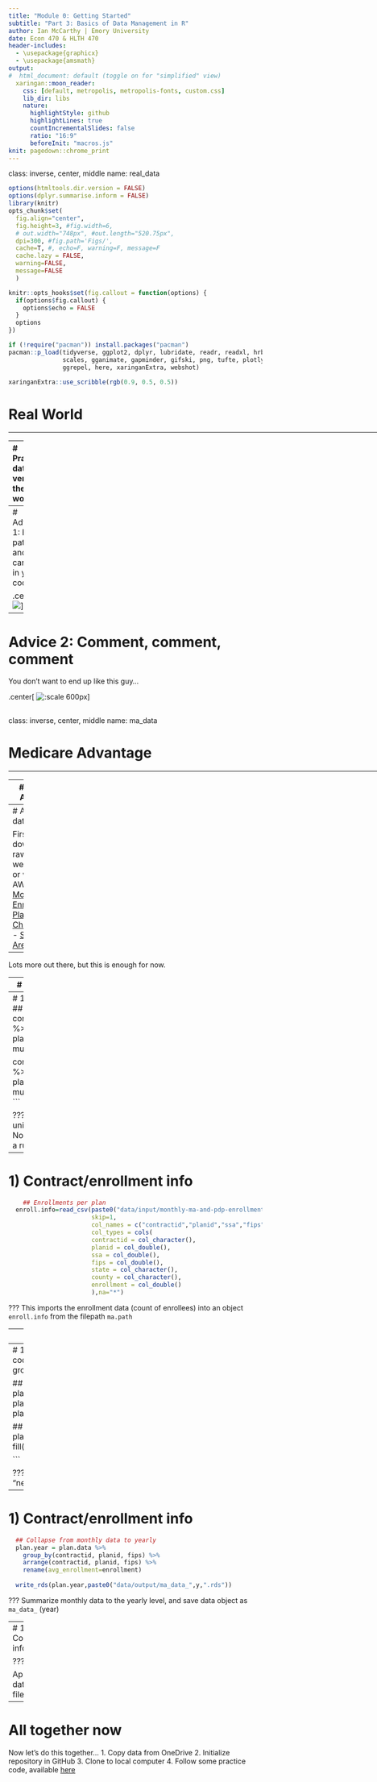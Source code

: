```yaml
---
title: "Module 0: Getting Started"
subtitle: "Part 3: Basics of Data Management in R"
author: Ian McCarthy | Emory University
date: Econ 470 & HLTH 470 
header-includes: 
  - \usepackage{graphicx}
  - \usepackage{amsmath}
output:
#  html_document: default (toggle on for "simplified" view)
  xaringan::moon_reader:
    css: [default, metropolis, metropolis-fonts, custom.css] 
    lib_dir: libs
    nature:
      highlightStyle: github
      highlightLines: true
      countIncrementalSlides: false
      ratio: "16:9"
      beforeInit: "macros.js"
knit: pagedown::chrome_print
---
```

class: inverse, center, middle
name: real_data


<!-- Adjust some CSS code for font size, maintain R code font size -->
<style type="text/css">
.remark-slide-content {
    font-size: 30px;
    padding: 1em 2em 1em 2em;    
}
.remark-code, .remark-inline-code { 
    font-size: 20px;
}
</style>


<!-- Set R options for how code chunks are displayed and load packages -->
```r
options(htmltools.dir.version = FALSE)
options(dplyr.summarise.inform = FALSE)
library(knitr)
opts_chunk$set(
  fig.align="center",  
  fig.height=3, #fig.width=6,
  # out.width="748px", #out.length="520.75px",
  dpi=300, #fig.path='Figs/',
  cache=T, #, echo=F, warning=F, message=F
  cache.lazy = FALSE,
  warning=FALSE,
  message=FALSE
  )

knitr::opts_hooks$set(fig.callout = function(options) {
  if(options$fig.callout) {
    options$echo = FALSE
  }
  options
})

if (!require("pacman")) install.packages("pacman")
pacman::p_load(tidyverse, ggplot2, dplyr, lubridate, readr, readxl, hrbrthemes,
               scales, gganimate, gapminder, gifski, png, tufte, plotly, OECD,
               ggrepel, here, xaringanExtra, webshot)
```

```r
xaringanExtra::use_scribble(rgb(0.9, 0.5, 0.5))
```


# Real World

<html><div style='float:left'></div><hr color='#EB811B' size=1px width=1055px></html>


---
# Practice data versus the real world

<br>
.center[
  ![:scale 800px](https://media.giphy.com/media/3oz8xGme7vEndhrsly/giphy.gif)
]

---
# Advice 1: Be patient and careful in your coding

.center[
  ![](https://media.giphy.com/media/fsQJBs0rtxpYoN4m0J/giphy.gif)
]

---
# Advice 2: Comment, comment, comment

You don't want to end up like this guy...

.center[
  ![:scale 600px](https://media.giphy.com/media/S7u66urzxc2J2/giphy.gif)
]

<!-- New Section -->
---
class: inverse, center, middle
name: ma_data

# Medicare Advantage

<html><div style='float:left'></div><hr color='#EB811B' size=1px width=1055px></html>


---
# Medicare Advantage 

Let's work with the [Medicare Advantage GitHub repository](https://github.com/imccart/Medicare-Advantage)


---
# Access the data

First step is to download the raw data that we'll be using, or work in AWS:
 - [Monthly Enrollment](https://www.cms.gov/Research-Statistics-Data-and-Systems/Statistics-Trends-and-Reports/MCRAdvPartDEnrolData/Monthly-Enrollment-by-Contract-Plan-State-County.html)
 - [Plan Characteristics](https://www.cms.gov/Medicare/Prescription-Drug-Coverage/PrescriptionDrugCovGenIn/index)
 - [Service Areas](https://www.cms.gov/Research-Statistics-Data-and-Systems/Statistics-Trends-and-Reports/MCRAdvPartDEnrolData/MA-Contract-Service-Area-by-State-County.html)

--

Lots more out there, but this is enough for now.

---
# 1) Contract/enrollment info
```r
for (y in 2007:2015) {
  ## Basic contract/plan information
  ma.path=paste0(path.data.ma,"/monthly-ma-and-pdp-enrollment-by-cpsc/CPSC_Contract_Info_",y,"_01.csv")
  contract.info=read_csv(ma.path,
                         skip=1,
                         col_names = c("contractid","planid","org_type","plan_type",
                                       "partd","snp","eghp","org_name","org_marketing_name",
                                       "plan_name","parent_org","contract_date"),
                         col_types = cols(
                           contractid = col_character(),
                           planid = col_double(),
                             ...
                           ))
```

???
This imports the contract information (name, insurer, plan identifiers) into an object `contract.info` from the filepath in `ma.path`.

---
# 1) Contract/enrollment info
```r
    ## Clean the contract level data
  contract.info = contract.info %>%
    group_by(contractid, planid) %>%
    mutate(id_count=row_number())

  contract.info = contract.info %>%
    group_by(contractid, planid) %>%
    mutate(id_count=row_number())
```

???
This reduces the data to unique contract and plan IDs. Note the `row_number()` to assign a running count for each pair.

---
# 1) Contract/enrollment info
```r
    ## Enrollments per plan
  enroll.info=read_csv(paste0("data/input/monthly-ma-and-pdp-enrollment-by-cpsc/CPSC_Enrollment_Info_",y,"_01.csv"),
                       skip=1,
                       col_names = c("contractid","planid","ssa","fips","state","county","enrollment"),
                       col_types = cols(
                       contractid = col_character(),
                       planid = col_double(),
                       ssa = col_double(),
                       fips = col_double(),
                       state = col_character(),
                       county = col_character(),
                       enrollment = col_double()
                       ),na="*")
```

???
This imports the enrollment data (count of enrollees) into an object `enroll.info` from the filepath `ma.path`

---
# 1) Contract/enrollment info
```r
    ## Merge contract info with enrollment info
  plan.data = contract.info %>%
    left_join(enroll.info, by=c("contractid", "planid")) %>%
    mutate(year=y)
    
```

???
This merges the contract details with enrollments. Note that this is for each year.

---
# 1) Contract/enrollment info
```r
  ## Fill in missing fips codes (by state and county)
  plan.data = plan.data %>%
    group_by(state, county) %>%
    fill(fips)

  ## Fill in missing plan characteristics by contract and plan id
  plan.data = plan.data %>%
    group_by(contractid, planid) %>%
    fill(plan_type, partd, snp, eghp, plan_name)
  
  ## Fill in missing contract characteristics by contractid
  plan.data = plan.data %>%
    group_by(contractid) %>%
    fill(org_type,org_name,org_marketing_name,parent_org)
    

```

???
Some cleanup by filling in missing values using "nearby" values

---
# 1) Contract/enrollment info
```r
  ## Collapse from monthly data to yearly
  plan.year = plan.data %>%
    group_by(contractid, planid, fips) %>%
    arrange(contractid, planid, fips) %>%
    rename(avg_enrollment=enrollment)
  
  write_rds(plan.year,paste0("data/output/ma_data_",y,".rds"))
```

???
Summarize monthly data to the yearly level, and save data object as `ma_data_` (year)

---
# 1) Contract/enrollment info
```r
full.ma.data <- read_rds("data/output/ma_data_2007.rds")
for (y in 2008:2015) {
  full.ma.data <- rbind(full.ma.data,read_rds(paste0("data/output/ma_data_",y,".rds")))
}
```

???

Appends yearly data into one large file, `full.ma.data`

---
# All together now

Now let's do this together...
1. Copy data from OneDrive
2. Initialize repository in GitHub
3. Clone to local computer
4. Follow some practice code, available [here](00-test-ma-code.R)
